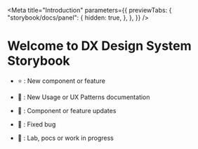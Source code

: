 
<Meta
    title="Introduction"
    parameters={{
        previewTabs: {
            "storybook/docs/panel": {
                hidden: true,
            },
        },
    }}
/>

<style>{`
  .subheading {
    --mediumdark: '#999999';
    font-weight: 900;
    font-size: 18px;
    color: #999;
    letter-spacing: 0.5px;
    line-height: 24px;
    margin-bottom: 12px;
    margin-top: 40px;
  }
  hr{
    margin: 30px 0
  }
`}</style>

# Welcome to DX Design System Storybook

-   ⭐️ : New component or feature

-   📐 : New Usage or UX Patterns documentation

-   💫 : Component or feature updates

-   🐞 : Fixed bug

-   🧪 : Lab, pocs or work in progress
